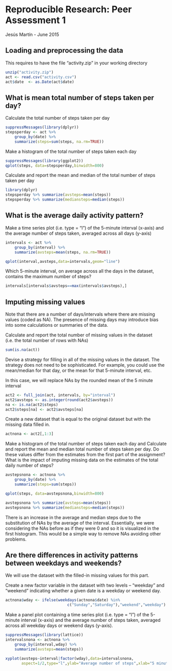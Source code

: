 # Reproducible Research: Peer Assessment 1

Jesús Martín - June 2015

## Loading and preprocessing the data

This requires to have the file "activity.zip" in your working directory

```r

unzip("activity.zip")
act <- read.csv("activity.csv")
act$date  <- as.Date(act$date)

```


## What is mean total number of steps taken per day?

Calculate the total number of steps taken per day

```r

suppressMessages(library(dplyr))
stepsperday <- act %>%
    group_by(date) %>%
    summarize(steps=sum(steps, na.rm=TRUE))

```

Make a histogram of the total number of steps taken each day
 
```r

suppressMessages(library(ggplot2))
qplot(steps, data=stepsperday,binwidth=800)

```

Calculate and report the mean and median of the total number of steps taken per day

```r

library(dplyr)
stepsperday %>% summarize(avsteps=mean(steps))
stepsperday %>% summarize(mediansteps=median(steps))
```


## What is the average daily activity pattern?


Make a time series plot (i.e. type = "l") of the 5-minute interval (x-axis) and the average number of steps taken, averaged across all days (y-axis)

```r
intervals <- act %>%
    group_by(interval) %>%
    summarize(avsteps=mean(steps, na.rm=TRUE))

qplot(interval,avsteps,data=intervals,geom="line")

```

Which 5-minute interval, on average across all the days in the dataset, contains the maximum number of steps?

```r

intervals[intervals$avsteps==max(intervals$avsteps),]

```

## Imputing missing values

Note that there are a number of days/intervals where there are missing values (coded as NA). The presence of missing days may introduce bias into some calculations or summaries of the data.

Calculate and report the total number of missing values in the dataset (i.e. the total number of rows with NAs)

```r

sum(is.na(act))

```

Devise a strategy for filling in all of the missing values in the dataset. The strategy does not need to be sophisticated. For example, you could use the mean/median for that day, or the mean for that 5-minute interval, etc.

In this case, we will replace NAs by the rounded mean of the 5 minute interval 

```r

act2 <- full_join(act, intervals, by="interval")
act2$avsteps <- as.integer(round(act2$avsteps))
na <- is.na(act2$steps)
act2$steps[na] <- act2$avsteps[na]


```
   
Create a new dataset that is equal to the original dataset but with the missing data filled in.

```r

actnona <- act2[,1:3]

```

Make a histogram of the total number of steps taken each day and Calculate and report the mean and median total number of steps taken per day. Do these values differ from the estimates from the first part of the assignment? What is the impact of imputing missing data on the estimates of the total daily number of steps?

```r

avstepsnona <- actnona %>%
    group_by(date) %>%
    summarize(steps=sum(steps))

qplot(steps, data=avstepsnona,binwidth=800)

avstepsnona %>% summarize(avsteps=mean(steps))
avstepsnona %>% summarize(mediansteps=median(steps))
```

There is an increase in the average and median steps due to the substitution of NAs
by the average of the interval. Essentially, we were considering the NAs before as if
they were 0 and so it is visualized in the first histogram. This would be a simple way to
remove NAs avoiding other problems.

## Are there differences in activity patterns between weekdays and weekends?

We will use the dataset with the filled-in missing values for this part.

Create a new factor variable in the dataset with two levels – “weekday” and “weekend” indicating whether a given date is a weekday or weekend day.

```r


actnona$wday <- ifelse(weekdays(actnona$date) %in%
                           c("Sunday","Saturday"),"weekend","weekday")


```

Make a panel plot containing a time series plot (i.e. type = "l") of the 5-minute interval (x-axis) and the average number of steps taken, averaged across all weekday days or weekend days (y-axis). 

```r

suppressMessages(library(lattice))
intervalsnona <- actnona %>%
    group_by(interval,wday) %>%
    summarize(avsteps=mean(steps))

xyplot(avsteps~interval|factor(wday),data=intervalsnona,
       aspect=1/2,type="l",ylab="Average number of steps",xlab="5 minutes intervals")

```

